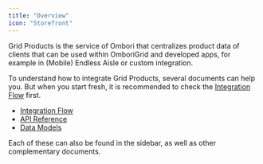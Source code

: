 ```yaml
---
title: "Overview"
icon: "Storefront"
---
```


Grid Products is the service of Ombori that centralizes product data of clients that can be used within OmboriGrid and developed apps, for example in (Mobile) Endless Aisle or custom integration.

To understand how to integrate Grid Products, several documents can help you. But when you start fresh, it is recommended to check the [Integration Flow](/grid-products/integration-flow) first.

- [Integration Flow](/grid-products/integration-flow)
- [API Reference](/grid-products/api)
- [Data Models](/grid-products/data-model)

Each of these can also be found in the sidebar, as well as other complementary documents.
